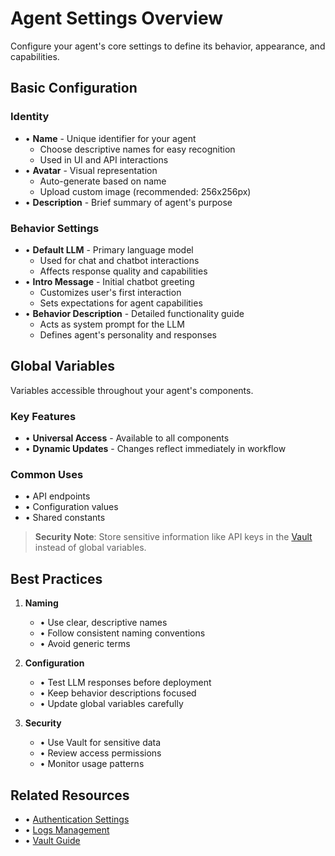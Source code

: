 # Agent Settings Overview

Configure your agent's core settings to define its behavior, appearance, and capabilities.

<Arcade src="https://demo.arcade.software/SlE2b4llRxs1HP7PNwqP?embed&embed_mobile=tab&embed_desktop=inline&show_copy_link=true" title="Agent Overview | SmythOS" /> 

## Basic Configuration

### Identity
- • **Name** - Unique identifier for your agent
    - Choose descriptive names for easy recognition
    - Used in UI and API interactions
- • **Avatar** - Visual representation
    - Auto-generate based on name
    - Upload custom image (recommended: 256x256px)
- • **Description** - Brief summary of agent's purpose

### Behavior Settings
- • **Default LLM** - Primary language model
    - Used for chat and chatbot interactions
    - Affects response quality and capabilities
- • **Intro Message** - Initial chatbot greeting
    - Customizes user's first interaction
    - Sets expectations for agent capabilities
- • **Behavior Description** - Detailed functionality guide
    - Acts as system prompt for the LLM
    - Defines agent's personality and responses

## Global Variables

Variables accessible throughout your agent's components.

### Key Features
- • **Universal Access** - Available to all components
- • **Dynamic Updates** - Changes reflect immediately in workflow

### Common Uses
- • API endpoints
- • Configuration values
- • Shared constants

> **Security Note**: Store sensitive information like API keys in the [Vault](core_concepts/keysManagement.md) instead of global variables.

## Best Practices

1. **Naming**
   - • Use clear, descriptive names
   - • Follow consistent naming conventions
   - • Avoid generic terms

2. **Configuration**
   - • Test LLM responses before deployment
   - • Keep behavior descriptions focused
   - • Update global variables carefully

3. **Security**
   - • Use Vault for sensitive data
   - • Review access permissions
   - • Monitor usage patterns

## Related Resources
- • [Authentication Settings](agent-settings/auth_settings.md)
- • [Logs Management](agent-settings/logs.md)
- • [Vault Guide](core_concepts/keysManagement.md)